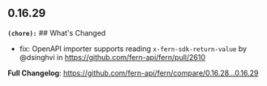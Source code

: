 ## 0.16.29
**`(chore):`** ## What's Changed
* fix: OpenAPI importer supports reading `x-fern-sdk-return-value` by @dsinghvi in https://github.com/fern-api/fern/pull/2610


**Full Changelog**: https://github.com/fern-api/fern/compare/0.16.28...0.16.29

